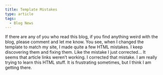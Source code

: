 ```yaml
---
title: Template Mistakes
type: article
tags:
  - Blog News
---
```


If there are any of you who read this blog, if you find anything weird with the blog, please comment and let me know. You see, when I changed the template to match my site, I made quite a few HTML mistakes. I keep discovering them and fixing them. Like the mistake I just corrected… It seems that article links weren’t working. I corrected that mistake. I am really trying to learn this HTML stuff. It is frustrating sometimes, but I think I am getting there.

